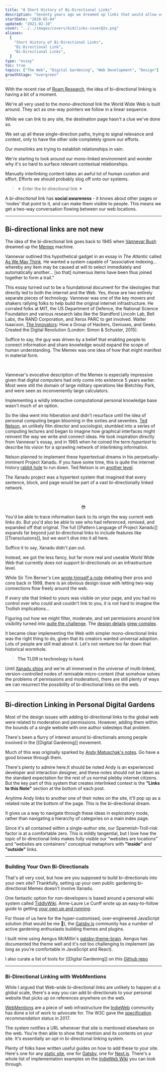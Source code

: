 ```yaml
---
title: "A Short History of Bi-Directional Links"
description: "Seventy years ago we dreamed up links that would allow us to create two-way, contextual conversations. Why don't we use them on the web?"
startDate: "2020-05-04"
updated: "2021-02-10"
cover: "../../images/covers/bidilinks-cover@2x.png"
aliases:
  [
    "Short History of Bi-Directional Links",
    "Bi-Directional Link",
    "Bi-Directional Links",
  ]
type: "essay"
toc: true
topics: ["The Web", "Digital Gardening", "Web Development", "Design"]
growthStage: "evergreen"
---
```



<IntroParagraph>With the recent rise of [Roam Research](https://roamresearch.com/), the idea of bi-directional linking is having a bit of a moment.</IntroParagraph>

We're all very used to the _mono-directional_ link the World Wide Web is built around. They act as one-way pointers we follow in a linear sequence.

While we can link to any site, the destination page hasn't a clue we've done so.

We set up all these single-direction paths, trying to signal relevance and context, only to have the other side completely ignore our efforts.

Our monolinks are trying to establish relationships in vain.

<RemoteImage
	width="950px"
	src="https://res.cloudinary.com/dg3gyk0gu/image/upload/c_scale,f_auto,q_auto:good,w_1200/v1589455927/maggieappleton.com/notes/Hyperlinks.png"
/>

We're starting to look around our mono-linked environment and wonder why it's so hard to surface relevant contextual relationships.

Manually interlinking content takes an awful lot of human curation and effort. Efforts we should probably slog off onto our systems.

> ✶ Enter the bi-directional link ✶

A _bi-directional_ link has **social awareness** - it knows about other pages or 'nodes' that point to it, and can make them visible to people. This means we get a two-way conversation flowing between our web locations.

<RemoteImage
	width="950px"
	src="https://res.cloudinary.com/dg3gyk0gu/image/upload/c_scale,f_auto,q_auto:good,w_1200/v1589455927/maggieappleton.com/notes/Hyperlinks_2.png"
/>

---

## Bi-directional links are not new

The idea of the bi-directional link goes back to <YearsAgo>1945</YearsAgo> when [Vannevar Bush](https://en.wikipedia.org/wiki/Vannevar_Bush) dreamed up the [Memex](https://en.wikipedia.org/wiki/Memex) machine.

Vannevar outlined this hypothetical gadget in an essay in _The Atlantic_ called [As We May Think](https://www.theatlantic.com/magazine/archive/1945/07/as-we-may-think/303881/). He wanted a system capable of “associative indexing... whereby any item may be caused at will to select immediately and automatically another... [so that] numerous items have been thus joined together to form a trail.”

This essay turned out to be a foundational document for the ideologies that directly led to both the internet and the Web. <Footnote idName={1}>Yes, those are two entirely separate pieces of technology.</Footnote> Vannevar was one of the key movers and shakers rallying folks to help build the original internet infrastructure. He corraled folks at MIT, the US Department of Defence, the National Science Foundation and various research labs like the Standford Lincoln Lab, Bell Labs, the RAND Corporation, and Xerox PARC to get involved. <Footnote idName={2}>Walter Isaacson, [The Innovators](https://www.librarything.com/work/15179823): How a Group of Hackers, Geniuses, and Geeks Created the Digital Revolution (London: Simon & Schuster, <YearsAgo>2015</YearsAgo>).</Footnote>

Suffice to say, the guy was driven by a belief that enabling people to connect information and share knowledge would expand the scope of human understanding. The Memex was one idea of how that might manifest in material form.

<br />

<RemoteImage
	showalt
	alt="Vannevar even created a small informative diagram of this desk-bound vision. Marketing chops 101."
	width="800px"
	src="https://res.cloudinary.com/dg3gyk0gu/image/upload/c_scale,w_960/v1589545798/maggieappleton.com/notes/memex.jpg"
/>

Vannevar's evocative description of the Memex is especially impressive given that digital computers had only come into existence 5 years earlier. Most were still the domain of large military operations like Bletchley Park, and were seen as inconveniently large calculators.

Implementing a wildly interactive computational personal knowledge base wasn't much of an option.

So the idea went into hiberation and didn't resurface until the idea of personal computing began blooming in the sixties and seventies. [Ted Nelson](https://en.wikipedia.org/wiki/Ted_Nelson), an unlikely film director and sociologist, stumbled into a series of computing lectures and began to imagine how graphical interfaces might reinvent the way we write and connect ideas. He took inspiration directly from Vannevar's essay, and in <YearsAgo>1965</YearsAgo> when he coined the term _hypertext_ to describe his vision for a sprawling network of interlinking information.

Nelson planned to implement these hypertextual dreams in his perpetually-imminent Project Xanadu. <Footnote idName={3}>If you have some time, this is quite the internet history [rabbit hole](https://en.wikipedia.org/wiki/Project_Xanadu) to run down. Ted Nelson is on [another level](https://www.youtube.com/watch?v=F0NgV3yNd2o).</Footnote>

The Xanadu project was a hypertext system that imagined that every sentence, block, and page would be part of a vast bi-directionally linked network.

<br />

<RemoteImage
	framed
	showalt
	alt="A design mockup of how Project Xanadu might visually connect pieces of text across multiple documents"
	width="1050px"
	src="https://res.cloudinary.com/dg3gyk0gu/image/upload/c_scale,w_1000/v1589545780/maggieappleton.com/notes/xanadu.png"
/>

<Center>
	<span
		style={{ fontSize: "6rem", marginBottom: "1.5rem" }}
		role="img"
		aria-label="flushed emoji face"
	>
		😳
	</span>
</Center>

You'd be able to trace information back to its origin the way current web links do. But you'd also be able to see who had referenced, remixed, and expanded off that original. The full [[Pattern Language of Project Xanadu]] expands far beyond just bi-directional links to include features like [[Transclusions]], but we won't dive into it all here.

Suffice it to say, Xanadu didn't pan out.

Instead, we got the less fancy, but far more real and useable World Wide Web that currently does not support bi-directionals on an infrastructure level.

While Sir Tim Berner's Lee [wrote himself a note](https://www.w3.org/DesignIssues/Topology.html) debating their pros and cons back in <YearsAgo>1999</YearsAgo>, there is an obvious design issue with letting two-way connections flow freely around the web.

If _every_ site that linked to yours was visible on your page, and you had no control over who could and couldn't link to you, it is not hard to imagine the Trollish implications...

Figuring out how we might filter, moderate, and set permissions around link visibility turned into [quite the challenge](https://dl.acm.org/doi/epdf/10.1145/74224.74236). The [design details](https://dl.acm.org/doi/epdf/10.1145/74224.74229) [grew complex](https://dl.acm.org/doi/epdf/10.1145/74224.74245).

It became clear implementing the Web with simpler mono-directional links was the right thing to do, given that its creators wanted universal adoption. Lots of people are still mad about it. Let's not venture too far down that historical wormhole.

> **The TLDR is technology is hard**.

Until [Xanadu ships](https://www.wired.com/1995/06/xanadu/) and we're all immersed in the universe of multi-linked, version-controlled nodes of remixable micro-content (that somehow solves the problems of permissions and moderation), there are still plenty of ways we can resurrect the possibility of bi-directional links on the web.

---

## Bi-direction Linking in Personal Digital Gardens

Most of the design issues with adding bi-directional links to the global web were related to moderation and permissions. However, adding them within the bounds of a single website with one author sidesteps that problem.

There's been a flurry of interest around bi-directionals among people involved in the [[Digital Gardening]] movement.

Much of this was originally sparked by <a href="https://notes.andymatuschak.org/">Andy Matuschak's notes</a>. Go have a good browse through them.

<RemoteImage
	framed
	showalt
	alt="Andy's linked notes stack on top of one another, allowing you to browse to new notes while previous notes are still visible"
	width="1050px"
	src="https://res.cloudinary.com/dg3gyk0gu/image/upload/c_scale,w_960/v1589545795/maggieappleton.com/notes/andy-note-links.png"
/>

<Spacer size="small" />

There's plenty to admire here.<Footnote idName={4}>It should be noted Andy is an experienced developer and interaction
designer, and these notes should not be taken as the standard expectation
for the rest of us normal plebby internet citizens.</Footnote> But the key part of this system that creates interlinked context is
the **"Links to this Note"** section at the bottom of each post.

Anytime Andy links to another one of their notes on the site, it'll pop up as a related note at the bottom of the page. This is the bi-directional dream.

<RemoteImage
	width="1050px"
	src="https://res.cloudinary.com/dg3gyk0gu/image/upload/c_scale,f_auto,q_auto:good,w_1200/v1589483829/maggieappleton.com/notes/Hyperlinks_3.png"
/>

It gives us a way to navigate through these ideas in exploratory mode, rather than navigating a hierarchy of categories on a main index page.

Since it's all contained within a single-author site, our Spammish-Troll-risk factor is at a comfortable zero. <Footnote idName={5}>This is mildly tangential, but I love how the topic of bi-directional links
makes fully visible our “websites are locations” and “websites are
containers” conceptual metaphors with **"inside"** and **"outside"**
links.</Footnote>

---

### Building Your Own Bi-Directionals

That's all very cool, but how are you supposed to build bi-directionals into your own site? Thankfully, setting up your own public gardening bi-directional Memex doesn't involve Xanadu.

One fantastic option for non-developers is based around a personal wiki system called [TiddlyWiki](https://tiddlywiki.com/). Anne-Laure Le Cunff wrote up an easy-to-follow guide to getting [your own up and running](https://nesslabs.com/tiddlywiki-beginner-tutorial).

For those of us here for the hyper-customised, over-engineered JavaScript solution (that would be me 🙌), the [Gatsby.js](https://www.gatsbyjs.org/) community has a number of active gardening enthusiasts building themes and plugins.

I built mine using Aengus McMillin's [gatsby-theme-brain](https://github.com/aengusmcmillin/gatsby-theme-brain). Aengus has documented the theme well and it's not too challenging to implement (as long as you're comfortable in JavaScript and React).

I also curate a list of tools for [[Digital Gardening]] on this [Github repo](https://github.com/MaggieAppleton/digital-gardeners/)

---

### Bi-Directional Linking with WebMentions

While I argued that Web-wide bi-directional links are unlikely to happen at a global scale, there's a way you can add bi-directionals to your personal website that picks up on references anywhere on the web.

[WebMentions](https://webmention.io/) are a piece of web infrastructure the [IndieWeb](https://indieweb.org/) community has done a lot of work to advocate for. The W3C gave the [specification](https://www.w3.org/TR/webmention/) _recommendation_ status in <YearsAgo>2017</YearsAgo>.

The system notifies a URL whenever that site is mentioned elsewhere on the web. You're then able to show that mention and its contents on your site. It's essentially an opt-in bi-directional linking system.

Plenty of folks have written useful guides on how to add these to your site. Here's one for any [static site](https://keithjgrant.com/posts/2019/02/adding-webmention-support-to-a-static-site/), one for [Gatsby](https://www.christopherbiscardi.com/post/building-gatsby-plugin-webmentions), one for [Next.js](https://css-tricks.com/jumping-into-webmentions-with-nextjs-or-not/). There's a whole list of implementation examples on the [IndieWeb Wiki](https://indieweb.org/Webmention#IndieWeb_Examples) you can look through.
